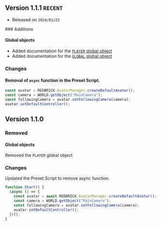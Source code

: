 
## Version 1.1.1 `RECENT`

- Released on `2024/01/25`

<Steps>
### Additions

#### Global objects

- Added documentation for the [`PLAYER` global object](../script/start/global-objects#player)
- Added documentation for the [`GLOBAL` global object](../script/start/global-objects#global)

### Changes

#### Removal of `async` function in the Preset Script.

```jsx copy filename="new Preset Script"
const avatar = REDBRICK.AvatarManager.createDefaultAvatar();
const camera = WORLD.getObject("MainCamera");
const followingCamera = avatar.setFollowingCamera(camera);
avatar.setDefaultController();
```

</Steps>

## Version 1.1.0

<Steps>

### Removed

#### Global objects

Removed the `PLAYER` global object

### Changes

Updated the Preset Script to remove async function.

```jsx copy filename="version1.1.0 Preset Script"
function Start() {
  (async () => {
    const avatar = await REDBRICK.AvatarManager.createDefaultAvatar();
    const camera = WORLD.getObject("MainCamera");
    const followingCamera = avatar.setFollowingCamera(camera);
    avatar.setDefaultController();
  })();
}
```

</Steps>
